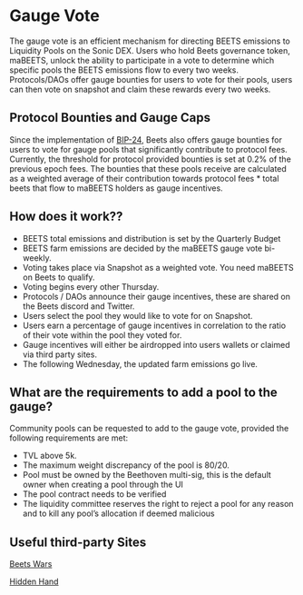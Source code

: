 # Gauge Vote

The gauge vote is an efficient mechanism for directing BEETS emissions to Liquidity Pools on the Sonic DEX. Users who hold Beets governance token, maBEETS, unlock the ability to participate in a vote to determine which specific pools the BEETS emissions flow to every two weeks. Protocols/DAOs offer gauge bounties for users to vote for their pools, users can then vote on snapshot and claim these rewards every two weeks.

## Protocol Bounties and Gauge Caps

Since the implementation of [BIP-24](https://snapshot.org/#/beets.eth/proposal/0xe1489639baffe5bb8117da677349a67e80197ab6d34d5efb1b49786ca76cf83a), Beets also offers gauge bounties for users to vote for gauge pools that significantly contribute to protocol fees. Currently, the threshold for protocol provided bounties is set at 0.2% of the previous epoch fees. The bounties that these pools receive are calculated as a weighted average of their contribution towards protocol fees \* total beets that flow to maBEETS holders as gauge incentives.

## How does it work??

-   BEETS total emissions and distribution is set by the Quarterly Budget
-   BEETS farm emissions are decided by the maBEETS gauge vote bi-weekly.
-   Voting takes place via Snapshot as a weighted vote. You need maBEETS on Beets to qualify.
-   Voting begins every other Thursday.
-   Protocols / DAOs announce their gauge incentives, these are shared on the Beets discord and Twitter.
-   Users select the pool they would like to vote for on Snapshot.
-   Users earn a percentage of gauge incentives in correlation to the ratio of their vote within the pool they voted for.
-   Gauge incentives will either be airdropped into users wallets or claimed via third party sites.
-   The following Wednesday, the updated farm emissions go live.

## What are the requirements to add a pool to the gauge?

Community pools can be requested to add to the gauge vote, provided the following requirements are met:

-   TVL above 5k.
-   The maximum weight discrepancy of the pool is 80/20.
-   Pool must be owned by the Beethoven multi-sig, this is the default owner when creating a pool through the UI
-   The pool contract needs to be verified
-   The liquidity committee reserves the right to reject a pool for any reason and to kill any pool’s allocation if deemed malicious

## Useful third-party Sites

[Beets Wars](https://www.beetswars.live/)

[Hidden Hand](https://hiddenhand.finance/beethovenx)
